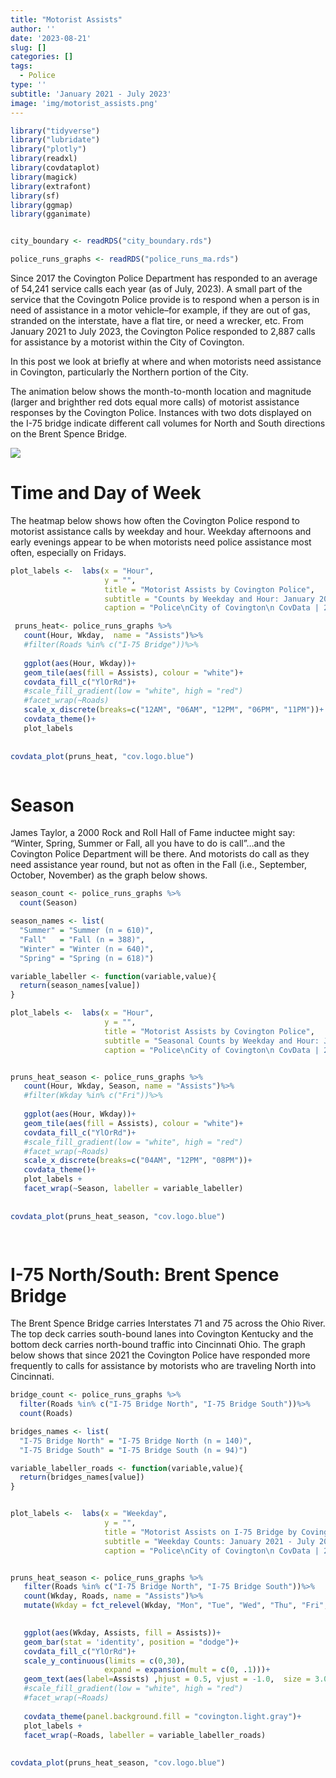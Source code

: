 ```yaml
---
title: "Motorist Assists"
author: ''
date: '2023-08-21'
slug: []
categories: []
tags:
  - Police
type: ''
subtitle: 'January 2021 - July 2023'
image: 'img/motorist_assists.png'
---
```





```r

library("tidyverse")
library("lubridate")
library("plotly")
library(readxl)
library(covdataplot)
library(magick)
library(extrafont)
library(sf)
library(ggmap)
library(gganimate)


city_boundary <- readRDS("city_boundary.rds")

police_runs_graphs <- readRDS("police_runs_ma.rds")

```


Since 2017 the Covington Police Department has responded to an average of 54,241 service calls each year (as of July, 2023).  A small part of the service that the Covingotn Police provide is to respond when a person is in need of assistance in a motor vehicle--for example, if they are out of gas, stranded on the interstate, have a flat tire, or need a wrecker, etc.  From January 2021 to July 2023, the Covington Police responded to 2,887 calls for assistance by a motorist within the City of Covington.

In this post we look at briefly at where and when motorists need assistance in Covington, particularly the Northern portion of the City.  

The animation below shows the month-to-month location and magnitude (larger and brighther red dots equal more calls) of motorist assistance responses by the Covington Police. Instances with two dots displayed on the I-75 bridge indicate different call volumes for North and South directions on the Brent Spence Bridge. 

![](motorist_assists.gif)

# Time and Day of Week

The heatmap below shows how often the Covington Police respond to motorist assistance calls by weekday and hour.  Weekday afternoons and early evenings appear to be when motorists need police assistance most often, especially on Fridays.


```r

plot_labels <-  labs(x = "Hour", 
                     y = "", 
                     title = "Motorist Assists by Covington Police",
                     subtitle = "Counts by Weekday and Hour: January 2021 - July 2023",
                     caption = "Police\nCity of Covington\n CovData | 2023")

 pruns_heat<- police_runs_graphs %>%
   count(Hour, Wkday,  name = "Assists")%>%
   #filter(Roads %in% c("I-75 Bridge"))%>%
   
   ggplot(aes(Hour, Wkday))+
   geom_tile(aes(fill = Assists), colour = "white")+
   covdata_fill_c("YlOrRd")+
   #scale_fill_gradient(low = "white", high = "red")
   #facet_wrap(~Roads)
   scale_x_discrete(breaks=c("12AM", "06AM", "12PM", "06PM", "11PM"))+
   covdata_theme()+
   plot_labels 
 
 
covdata_plot(pruns_heat, "cov.logo.blue")



```

# Season

James Taylor, a 2000 Rock and Roll Hall of Fame inductee might say: "Winter, Spring, Summer or Fall, all you have to do is call"...and the Covington Police Department will be there.  And motorists do call as they need assistance year round, but not as often in the Fall (i.e., September, October, November) as the graph below shows.

```r

season_count <- police_runs_graphs %>%
  count(Season)

season_names <- list(
  "Summer" = "Summer (n = 610)",
  "Fall"   = "Fall (n = 388)",
  "Winter" = "Winter (n = 640)",
  "Spring" = "Spring (n = 618)")

variable_labeller <- function(variable,value){
  return(season_names[value])
}

plot_labels <-  labs(x = "Hour", 
                     y = "", 
                     title = "Motorist Assists by Covington Police",
                     subtitle = "Seasonal Counts by Weekday and Hour: January 2021 - July 2023",
                     caption = "Police\nCity of Covington\n CovData | 2023")


pruns_heat_season <- police_runs_graphs %>%
   count(Hour, Wkday, Season, name = "Assists")%>%
   #filter(Wkday %in% c("Fri"))%>%
   
   ggplot(aes(Hour, Wkday))+
   geom_tile(aes(fill = Assists), colour = "white")+
   covdata_fill_c("YlOrRd")+
   #scale_fill_gradient(low = "white", high = "red")
   #facet_wrap(~Roads)
   scale_x_discrete(breaks=c("04AM", "12PM", "08PM"))+
   covdata_theme()+
   plot_labels +
   facet_wrap(~Season, labeller = variable_labeller)
 
 
covdata_plot(pruns_heat_season, "cov.logo.blue")
 



```

# I-75 North/South: Brent Spence Bridge

The Brent Spence Bridge carries Interstates 71 and 75 across the Ohio River.  The top deck carries south-bound lanes into Covington Kentucky and the bottom deck carries north-bound traffic into Cincinnati Ohio.  The graph below shows that since 2021 the Covington Police have responded more frequently to calls for assistance by motorists who are traveling North into Cincinnati.


```r

bridge_count <- police_runs_graphs %>%
  filter(Roads %in% c("I-75 Bridge North", "I-75 Bridge South"))%>%
  count(Roads)

bridges_names <- list(
  "I-75 Bridge North" = "I-75 Bridge North (n = 140)",
  "I-75 Bridge South" = "I-75 Bridge South (n = 94)")

variable_labeller_roads <- function(variable,value){
  return(bridges_names[value])
}


plot_labels <-  labs(x = "Weekday", 
                     y = "", 
                     title = "Motorist Assists on I-75 Bridge by Covington Police",
                     subtitle = "Weekday Counts: January 2021 - July 2023",
                     caption = "Police\nCity of Covington\n CovData | 2023")


pruns_heat_season <- police_runs_graphs %>%
   filter(Roads %in% c("I-75 Bridge North", "I-75 Bridge South"))%>%
   count(Wkday, Roads, name = "Assists")%>%
   mutate(Wkday = fct_relevel(Wkday, "Mon", "Tue", "Wed", "Thu", "Fri", "Sat", "Sun"))%>%
   

   ggplot(aes(Wkday, Assists, fill = Assists))+
   geom_bar(stat = 'identity', position = "dodge")+
   covdata_fill_c("YlOrRd")+
   scale_y_continuous(limits = c(0,30),
                     expand = expansion(mult = c(0, .1)))+
   geom_text(aes(label=Assists) ,hjust = 0.5, vjust = -1.0,  size = 3.0)+
   #scale_fill_gradient(low = "white", high = "red")
   #facet_wrap(~Roads)
   
   covdata_theme(panel.background.fill = "covington.light.gray")+
   plot_labels +
   facet_wrap(~Roads, labeller = variable_labeller_roads)
 
 
covdata_plot(pruns_heat_season, "cov.logo.blue")
 



```





